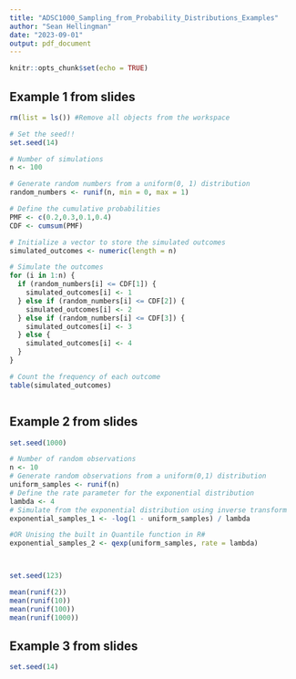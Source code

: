 ```yaml
---
title: "ADSC1000_Sampling_from_Probability_Distributions_Examples"
author: "Sean Hellingman"
date: "2023-09-01"
output: pdf_document
---
```


```r
knitr::opts_chunk$set(echo = TRUE)
```


## Example 1 from slides

```r
rm(list = ls()) #Remove all objects from the workspace

# Set the seed!!
set.seed(14)

# Number of simulations
n <- 100

# Generate random numbers from a uniform(0, 1) distribution
random_numbers <- runif(n, min = 0, max = 1)

# Define the cumulative probabilities
PMF <- c(0.2,0.3,0.1,0.4)
CDF <- cumsum(PMF)

# Initialize a vector to store the simulated outcomes
simulated_outcomes <- numeric(length = n)

# Simulate the outcomes
for (i in 1:n) {
  if (random_numbers[i] <= CDF[1]) {
    simulated_outcomes[i] <- 1
  } else if (random_numbers[i] <= CDF[2]) {
    simulated_outcomes[i] <- 2
  } else if (random_numbers[i] <= CDF[3]) {
    simulated_outcomes[i] <- 3
  } else {
    simulated_outcomes[i] <- 4
  }
}

# Count the frequency of each outcome
table(simulated_outcomes)



```







## Example 2 from slides



```r

set.seed(1000)

# Number of random observations
n <- 10
# Generate random observations from a uniform(0,1) distribution
uniform_samples <- runif(n)
# Define the rate parameter for the exponential distribution
lambda <- 4
# Simulate from the exponential distribution using inverse transform
exponential_samples_1 <- -log(1 - uniform_samples) / lambda

#OR Unising the built in Quantile function in R#
exponential_samples_2 <- qexp(uniform_samples, rate = lambda)




```




```r

set.seed(123)

mean(runif(2))
mean(runif(10))
mean(runif(100))
mean(runif(1000))


```





## Example 3 from slides


```r
set.seed(14)


```







